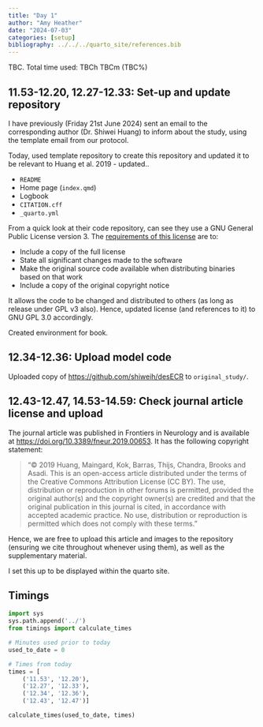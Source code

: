 ```yaml
---
title: "Day 1"
author: "Amy Heather"
date: "2024-07-03"
categories: [setup]
bibliography: ../../../quarto_site/references.bib
---
```


::: {.callout-note}

TBC. Total time used: TBCh TBCm (TBC%)

:::

## 11.53-12.20, 12.27-12.33: Set-up and update repository

I have previously (Friday 21st June 2024) sent an email to the corresponding author (Dr. Shiwei Huang) to inform about the study, using the template email from our protocol.

Today, used template repository to create this repository and updated it to be relevant to Huang et al. 2019 - updated..

* `README`
* Home page (`index.qmd`)
* Logbook
* `CITATION.cff`
* `_quarto.yml`

From a quick look at their code repository, can see they use a GNU General Public License version 3. The [requirements of this license](https://fossa.com/blog/open-source-software-licenses-101-gpl-v3/) are to:

* Include a copy of the full license
* State all significant changes made to the software
* Make the original source code available when distributing binaries based on that work
* Include a copy of the original copyright notice

It allows the code to be changed and distributed to others (as long as release under GPL v3 also). Hence, updated license (and references to it) to GNU GPL 3.0 accordingly.

Created environment for book.

## 12.34-12.36: Upload model code

Uploaded copy of <https://github.com/shiweih/desECR> to `original_study/`.

## 12.43-12.47, 14.53-14.59: Check journal article license and upload

The journal article was published in Frontiers in Neurology and is available at <https://doi.org/10.3389/fneur.2019.00653>. It has the following copyright statement:

> "© 2019 Huang, Maingard, Kok, Barras, Thijs, Chandra, Brooks and Asadi. This is an open-access article distributed under the terms of the Creative Commons Attribution License (CC BY). The use, distribution or reproduction in other forums is permitted, provided the original author(s) and the copyright owner(s) are credited and that the original publication in this journal is cited, in accordance with accepted academic practice. No use, distribution or reproduction is permitted which does not comply with these terms."

Hence, we are free to upload this article and images to the repository (ensuring we cite throughout whenever using them), as well as the supplementary material.

I set this up to be displayed within the quarto site.

## Timings

```python
import sys
sys.path.append('../')
from timings import calculate_times

# Minutes used prior to today
used_to_date = 0

# Times from today
times = [
    ('11.53', '12.20'),
    ('12.27', '12.33'),
    ('12.34', '12.36'),
    ('12.43', '12.47')]

calculate_times(used_to_date, times)
```
